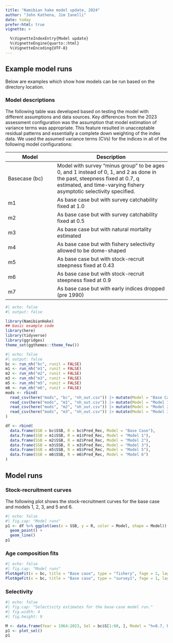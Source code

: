 ```yaml
---
title: "Namibian hake model update, 2024"
author: "John Kathena, Jim Ianelli"
date: today
prefer-html: true
vignette: >

  %\VignetteIndexEntry{Model update}
  %\VignetteEngine{quarto::html}
  %\VignetteEncoding{UTF-8}
---
```



## Example model runs

Below are examples which show how models can be run based on the directory location.

### Model descriptions

The following table was developed based on testing the model with different assumptions and data sources.
Key differences from the 2023 assessment configuration was the assumption that 
model estimation of variance terms was appropriate. This feature resulted in unacceptable 
residual patterns and essentially a complete down weighting of the index data.
We used the assumed variance terms (CVs) for the indices in all of the following 
model configurations:

| Model | Description    |
|----------------------|--------------------------------------------------|
| Basecase (bc)  | Model with survey "minus group" to be ages 0, and 1 instead of 0, 1, and 2 as done in the past, steepness fixed at 0.7, q estimated, and time-varying fishery asymptotic selectivity specified.|
| m1  | As base case but with survey catchability fixed at 1.0 |
| m2  | As base case but with survey catchability fixed at 0.5 |
| m3  | As base case but with natural mortality estimated   |
| m4  | As base case but with fishery selectivity allowed to be dome-shaped |
| m5  | As base case but with stock-recruit steepness fixed at 0.43 |
| m6  | As base case but with stock-recruit steepness fixed at 0.9  |
| m7  | As base case but with early indices dropped (pre 1990)      |

```r
#| echo: false
#| output: false

library(NamibianHake)
## basic example code
library(here)
library(tidyverse)
library(ggridges)
theme_set(ggthemes::theme_few())
```

```r
#| echo: false
#| output: false
bc <- run_nh("bc", runit = FALSE)
m1 <- run_nh("m1", runit = FALSE)
m2 <- run_nh("m2", runit = FALSE)
m3 <- run_nh("m3", runit = FALSE)
m5 <- run_nh("m5", runit = FALSE)
m6 <- run_nh("m6", runit = FALSE)
mods <- rbind(
  read_csv(here("mods", "bc", "nh_out.csv")) |> mutate(Model = "Base Case"),
  read_csv(here("mods", "m1", "nh_out.csv")) |> mutate(Model = "Model 1"),
  read_csv(here("mods", "m2", "nh_out.csv")) |> mutate(Model = "Model 2"),
  read_csv(here("mods", "m3", "nh_out.csv")) |> mutate(Model = "Model 3")
)

df <- rbind(
  data.frame(SSB = bc$SSB, R = bc$Pred_Rec, Model = "Base Case"),
  data.frame(SSB = m1$SSB, R = m1$Pred_Rec, Model = "Model 1"),
  data.frame(SSB = m2$SSB, R = m2$Pred_Rec, Model = "Model 2"),
  data.frame(SSB = m3$SSB, R = m3$Pred_Rec, Model = "Model 3"),
  data.frame(SSB = m5$SSB, R = m5$Pred_Rec, Model = "Model 5"),
  data.frame(SSB = m6$SSB, R = m6$Pred_Rec, Model = "Model 6")
)
```


## Model runs

### Stock-recruitment curves

The following plot shows the stock-recruitment curves for the base case and models 1, 2, 3, and 5 and 6.

```r
#| echo: false
#| fig.cap: "Model runs"
p1 <- df %>% ggplot(aes(x = SSB, y = R, color = Model, shape = Model)) +
  geom_point() +
  geom_line()
p1
```

### Age composition fits

```r
#| echo: false
#| fig.cap: "Model runs"
PlotAgeFit(x = bc, title = "Base case", type = "fishery", fage = 2, lage = 7)
PlotAgeFit(x = bc, title = "Base case", type = "survey1", fage = 1, lage = 7)
```

### Selectivity
```r
#| echo: false
#| fig.cap: "Selectivity estimates for the base-case model run."
#| fig.width: 4
#| fig.height: 9

M <- data.frame(Year = 1964:2023, Sel = bc$S[1:60, ], Model = "h=0.7, base case")
p1 <- plot_sel()
p1
```
